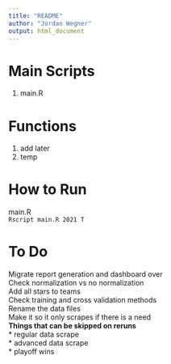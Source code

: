 ```yaml
---
title: "README"
author: "Jordan Wegner"
output: html_document
---
```


# Main Scripts 
  
1. main.R  

# Functions  
  
1. add later 
2. temp  

# How to Run  

main.R  
`Rscript main.R 2021 T`

# To Do 

Migrate report generation and dashboard over   
Check normalization vs no normalization   
Add all stars to teams  
Check training and cross validation methods  
Rename the data files  
Make it so it only scrapes if there is a need   
**Things that can be skipped on reruns**  
* regular data scrape  
* advanced data scrape   
* playoff wins   


